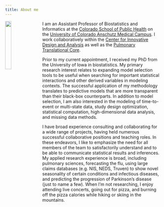 ```yaml
---
title: About me
---
```


<link rel="stylesheet" href="styles.css" type="text/css">

<img src="images/pic-of-me.jpg" style="width:20%; margin-right:20px" align="left">

I am an Assistant Professor of Biostatistics and Informatics at the [Colorado School of Public Health](http://www.ucdenver.edu/academics/colleges/PublicHealth/Pages/default.aspx) on the [University of Colorado Anschutz Medical Campus](https://www.cuanschutz.edu/). I work collaboratively within the [Center for Innovative Design and Analysis](cida.ucdenver.edu) as well as the [Pulmonary Translational Core](https://medschool.cuanschutz.edu/pulmonary/research/ptrac). 

Prior to my current appointment, I received my PhD from the University of Iowa in biostatistics. My primary research interest relates to expanding model selection tools to be useful when searching for important statistical interactions and other derived variables in modeling contexts. The successful application of my methodology translates to predictive models that are more transparent than their black-box counterparts. In addition to model selection, I am also interested in the modeling of time-to-event or multi-state data, study design optimization, statistical computation, high-dimensional data analysis, and missing data methods.
 
I have broad experience consulting and collaborating for a wide range of projects, having held numerous successful collaborative positions and teaching roles. In these endeavors, I like to emphasize the need for all members of the team to satisfactorily understand and to be able to communicate statistical results and inferences. My applied research experience is broad, including pulmonary sciences, forecasting the flu, using large claims databases (e.g. NIS, NEDS, Truven) to show novel seasonality of certain conditions and infectious diseases, and predicting the progression of Parkinson’s disease (just to name a few). When I'm not researching, I enjoy attending live concerts, going out for pizza, and burning off the pizza calories while hiking or skiing in the mountains. 
